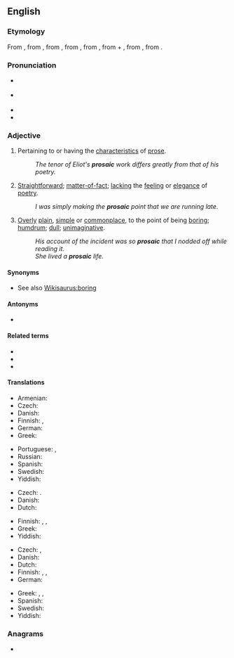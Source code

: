 ==English==
{{was wotd|2009|April|16}}

===Etymology===
From {{etyl|frm|en}} {{m|frm|prosaïque}}, from {{etyl|ML.|en}} {{m|la|prosaicus||in prose}}, from {{etyl|la|en}} {{m|la|prosa||prose}}, from {{m|la|prorsus||straightforward, in prose}}, from {{etyl|itc-ola|en}} {{m|la|provorsus||straight ahead}}, from {{m|la|pro-||forward}} + {{m|la|vorsus||turned}}, from {{m|la|vertō||to turn}}, from {{etyl|ine-pro|en}} {{m|ine-pro|*wer-||to turn, to bend}}.

===Pronunciation===
* {{a|UK}} {{IPA|/pɹəʊˈzeɪ.ɪk/|lang=en}}
* {{a|US}} {{IPA|/pɹoʊˈzeɪ.ɪk/|lang=en}}
* {{audio|en-us-prosaic.ogg|Audio (US)|lang=en}}
* {{rhymes|eɪɪk|lang=en}}

===Adjective===
{{en-adj}}

# Pertaining to or having the [[characteristic]]s of [[prose]].
#: ''The tenor of Eliot's '''prosaic''' work differs greatly from that of his poetry.''
# {{lb|en|of writing or speaking}} [[straightforward|Straightforward]]; [[matter-of-fact]]; [[lacking]] the [[feeling]] or [[elegance]] of [[poetry]].
#: ''I was simply making the '''prosaic''' point that we are running late.''
# {{lb|en|main usage|usually of writing or speaking but also [[figurative]]}} [[overly|Overly]] [[plain]], [[simple]] or [[commonplace]], to the point of being [[boring]]; [[humdrum]]; [[dull]]; [[unimaginative]].
#: ''His account of the incident was so '''prosaic''' that I nodded off while reading it.''
#: ''She lived a '''prosaic''' life.''

====Synonyms====
* See also [[Wikisaurus:boring]]

====Antonyms====
* {{l|en|poetic}}

====Related terms====
* {{l|en|prosaically}}
* {{l|en|prosaicness}}
* {{l|en|prose}}

====Translations====
{{trans-top|pertaining to or having the characteristics of prose}}
* Armenian: {{t+|hy|արձակ}}
* Czech: {{t+|cs|prozaický}}
* Danish: {{t|da|prosaisk}}
* Finnish: {{t+|fi|proosallinen}}, {{t+|fi|proosa|alt=proosa-}}
* German: {{t+|de|prosaisch}}
* Greek: {{t+|el|πεζός|m}}
{{trans-mid}}
* Portuguese: {{t+|pt|prosaico}}, {{t+|pt|prosaico}}
* Russian: {{t+|ru|прозаический}}
* Spanish: {{t+|es|prosaico}}
* Swedish: {{t+|sv|prosaisk}} {{qualifier|rare}}
* Yiddish: {{t|yi|פּראָזאַיִש}}
{{trans-bottom}}

{{trans-top|straightforward; matter-of-fact; lacking the feeling or elegance of poetry}}
* Czech: {{t+|cs|prozaický}}. {{t|cs|střízlivý}}
* Danish: {{t|da|prosaisk}}
* Dutch: {{t+|nl|prozaïsch}}
{{trans-mid}}
* Finnish: {{t+|fi|proosallinen}}, {{t+|fi|arkipäiväinen}}, {{t+|fi|ikävä}}
* Greek: {{t+|el|πεζός|m}}
* Yiddish: {{t|yi|פּראָזאַיִש}}
{{trans-bottom}}

{{trans-top|overly plain or simple, to the point of being boring; humdrum}}
* Czech: {{t|cs|všední}}, {{t+|cs|jednotvárný}}
* Danish: {{t|da|prosaisk}}
* Dutch: {{t+|nl|prozaïsch}}
* Finnish: {{t+|fi|proosallinen}}, {{t+|fi|arkipäiväinen}}, {{t+|fi|tylsä}}
* German: {{t+|de|prosaisch}}
{{trans-mid}}
* Greek: {{t+|el|κοινότοπος|m}}, {{t+|el|πεζός|m}}, {{t+|el|τετριμμένος|m}}
* Spanish: {{t+|es|prosaico}}
* Swedish: {{t+|sv|prosaisk}}
* Yiddish: {{t|yi|פּראָזאַיִש}}
{{trans-bottom}}

===Anagrams===
* {{l|en|picaros}}